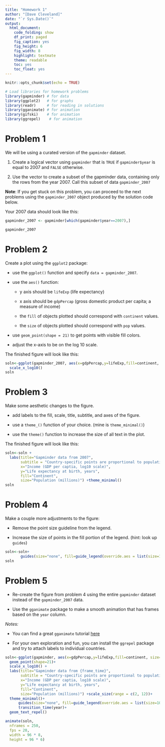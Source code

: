 ```yaml
---
title: "Homework 1"
author: "[Dave Cleveland]"
date: "`r Sys.Date()`"
output: 
  html_document:
    code_folding: show
    df_print: paged
    fig_caption: yes
    fig_height: 6
    fig_width: 8
    highlight: textmate
    theme: readable
    toc: yes
    toc_float: yes
---
```


<!-- Feel free to edit theme / highlight in the YAML header above -->

```r

knitr::opts_chunk$set(echo = TRUE)

# Load libraries for homework problems
library(gapminder) # for data
library(ggplot2)   # for graphs
library(readr)     # for reading in solutions
library(gganimate) # for animation
library(gifski)    # for animation
library(ggrepel)    # for animation

```

# Problem 1

We will be using a curated version of the `gapminder` dataset. 

1. Create a logical vector using `gapminder` that is `TRUE` if `gapminder$year` is equal to 2007 and `FALSE` otherwise. 

1. Use the vector to create a subset of the gapminder data, containing only the rows from the year 2007. Call this subset of data `gapminder_2007`

**Note**: If you get stuck on this problem, you can proceed to the next problems using the `gapminder_2007` object produced by the solution code below. 

Your 2007 data should look like this:

```r

gapminder_2007 <- gapminder[which(gapminder$year==2007),]

gapminder_2007

```

# Problem 2

Create a plot using the `ggplot2` package:

- use the `ggplot()` function and specify `data = gapminder_2007`.

- use the `aes()` function:

    + y axis should be `lifeExp` (life expectancy)

    + x axis should be `gdpPercap` (gross domestic product per capita; a measure of income)
    
    + the `fill` of objects plotted should correspond with `continent` values.
    
    + the `size` of objects plotted should correspond with `pop` values.

- use `geom_point(shape = 21)` to get points with visible fill colors.

- adjust the x-axis to be on the log 10 scale. 

The finished figure will look like this:

```r

soln<-ggplot(gapminder_2007, aes(x=gdpPercap,y=lifeExp,fill=continent, size=pop))+geom_point(shape=21)+
  scale_x_log10() 
soln
```  

# Problem 3

Make some aesthetic changes to the figure.

- add labels to the fill, scale, title, subtitle, and axes of the figure.

- use a `theme_()` function of your choice. (mine is `theme_minimal()`)

- use the `theme()` function to increase the size of all text in the plot.

The finished figure will look like this:

```r

soln<-soln +
  labs(title="Gapminder data from 2007",
       subtitle = "Country-specific points are proportional to population size",
       x="Income (GDP per captia, log10 scale)",
       y="Life expectancy at birth, years",
       fill="Continent",
       size="Population (millions)") +theme_minimal()
soln
```

# Problem 4

Make a couple more adjustments to the figure:

- Remove the point size guideline from the legend.

- Increase the size of points in the fill portion of the legend. (hint: look up `guides`)

```r

soln<-soln+
       guides(size="none", fill=guide_legend(override.aes = list(size=10))) 
soln
```

# Problem 5

- Re-create the figure from problem 4 using the entire `gapminder` dataset instead of the `gapminder_2007` data.

- Use the `gganimate` package to make a smooth animation that has frames based on the `year` column. 

*Notes:* 

- You can find a great `gganimate` tutorial [here](https://github.com/thomasp85/gganimate)

- For your own exploration and fun, you can install the `ggrepel` package and try to attach labels to individual countries. 

```r

soln<-ggplot(gapminder, aes(x=gdpPercap,y=lifeExp,fill=continent, size=pop,label=country))+
  geom_point(shape=21)+
  scale_x_log10() +
  labs(title="Gapminder data from {frame_time}",
       subtitle = "Country-specific points are proportional to population size",
       x="Income (GDP per captia, log10 scale)",
       y="Life expectancy at birth, years",
       fill="Continent",
       size="Population (millions)") +scale_size(range = c(2, 12))+
  theme_minimal()+
      guides(size="none", fill=guide_legend(override.aes = list(size=10)))+
      transition_time(year)+
  geom_text_repel()

animate(soln,
  nframes = 250,
  fps = 20,
  width = 96 * 8,
  height = 96 * 6)

```

